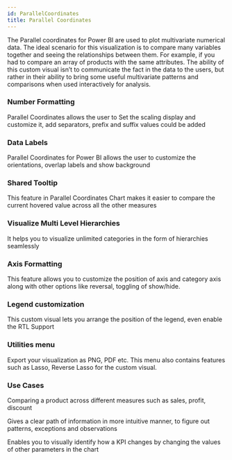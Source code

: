 ```yaml
---
id: ParallelCoordinates
title: Parallel Coordinates
---
```


The Parallel coordinates for Power BI are used to plot multivariate numerical data. 
The ideal scenario for this visualization is to compare many variables together and seeing the relationships between them. 
For example, if you had to compare an array of products with the same attributes. 
The ability of this custom visual isn’t to communicate the fact in the data to the users, but rather in their ability to bring some useful multivariate patterns and comparisons when used interactively for analysis.

### Number Formatting
Parallel Coordinates allows the user to Set the scaling display and customize it, add separators, prefix and suffix values could be added

### Data Labels
Parallel Coordinates for Power BI allows the user to customize the orientations, overlap labels and show background

### Shared Tooltip
This feature in Parallel Coordinates Chart makes it easier to compare the current hovered value across all the other measures

### Visualize Multi Level Hierarchies
It helps you to visualize unlimited categories in the form of hierarchies seamlessly

### Axis Formatting
This feature allows you to customize the position of axis and category axis along with other options like reversal, toggling of show/hide.

### Legend customization
This custom visual lets you arrange the position of the legend, even enable the RTL Support

### Utilities menu
Export your visualization as PNG, PDF etc. This menu also contains features such as Lasso, Reverse Lasso for the custom visual.

### Use Cases
Comparing a product across different measures such as sales, profit, discount

Gives a clear path of information in more intuitive manner, to figure out patterns, exceptions and observations

Enables you to visually identify how a KPI changes by changing the values of other parameters in the chart